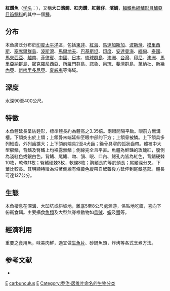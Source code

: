 {{Speciesbox
| genus = Etelis
| species = carbunculus
| image = Etcar u0.gif
| image_width = 250px
| status = DD
| status_system = IUCN3.1
| authority = [[Cuvier|Cuvier]], 1828<ref name='id7424'>{{cite web| url =http://www.bioinfo.cn/db05/BjdwSpecies.php?action=view&id=7424| title =红钻鱼| work =中国动物物种编目数据库| publisher =中国科学院微生物研究所| author =中国科学院动物研究所| accessdate =2009-04-16| deadurl =yes| archiveurl =https://web.archive.org/web/20160305030247/http://www.bioinfo.cn/db05/BjdwSpecies.php?action=view&id=7424| archivedate =2016-03-05}}</ref>
| synonyms = *''Etelis marshi''<br /><small>Jenkins, 1903</small>
*''Eteliscus marshi''<br /><small>Jenkins, 1903</small>
}}
'''紅鑽魚'''（[[学名|学名]]：{{lang|la|''Etelis carbunculus''}}），又稱'''大口濱鯛'''、'''紅肉鑽'''、'''紅雞仔'''、'''濱鯛'''，[[輻鰭魚綱|輻鰭魚綱]][[鱸形目|鱸形目]][[鱸亞目|鱸亞目]][[笛鯛科|笛鯛科]]的其中一個[[種|種]]。

==分布==
本魚廣泛分布於[[印度|印度]][[太平洋|太平洋]]區，包括[[東非|東非]]、[[紅海|紅海]]、[[馬達加斯加|馬達加斯加]]、[[波斯灣|波斯灣]]、[[模里西斯|模里西斯]]、[[塞席爾群島|塞席爾群島]]、[[波斯灣|波斯灣]]、[[馬爾地夫|馬爾地夫]]、[[巴基斯坦|巴基斯坦]]、[[印度|印度]]、[[安達曼海|安達曼海]]、[[緬甸|緬甸]]、[[泰國|泰國]]、[[馬來西亞|馬來西亞]]、[[越南|越南]]、[[菲律賓|菲律賓]]、[[中國|中國]]、[[日本|日本]]、[[琉球群島|琉球群島]]、[[澳洲|澳洲]]、[[台灣|台灣]]、[[印尼|印尼]]、[[澳洲|澳洲]]、[[馬里亞納群島|馬里亞納群島]]、[[密克羅尼西亞|密克羅尼西亞]]、[[所羅門群島|所羅門群島]]、[[諾魯|諾魯]]、[[帛琉|帛琉]]、[[斐濟群島|斐濟群島]]、[[萬納杜|萬納杜]]、[[新幾內亞|新幾內亞]]、[[新喀里多尼亞|新喀里多尼亞]]、[[夏威夷|夏威夷]]等海域。

==深度==
水深90至400公尺。

==特徵==
本魚體延長呈紡錘形，標準體長約為體高之3.35倍。兩眼間隔平扁。眼前方無溝槽。下頜突出於上頜；上頜骨末端延伸至眼中部的下方；上頜骨被鱗。上下頜具多列細齒，外列齒擴大；上下頜前端具2至4犬齒；鋤骨具窄的弧狀齒帶。體被中大型櫛鱗，背鰭及臀鰭上均裸露無鱗；側線完全且平直。魚體為鮮豔的玫瑰紅，腹側為淺紅色或銀白色，背鰭、尾鰭、吻、頷、眼、口內、鰓孔內皆為紅色，背鰭硬棘10枚，軟條11枚；臀鰭硬棘3枚，軟條8枚；胸鰭長約等於頭長；尾鰭深分叉，下葉比較長。其明顯特徵為沿著側線有條黃色縱帶自鰓蓋後方延伸到尾鰭基部。體長可達127公分。

==生態==
本魚棲息在深溝、大凹坑或斜坡地，離底5至8公尺處洄游，係貼地吃餌，喜向下俯衝食餌。主要攝食[[魚類|魚類]]及大型無脊椎動物如[[烏賊|烏賊]]、[[蝦|蝦]]及[[蟹|蟹]]等。

==經濟利用==
重要之食用魚，味美肉鮮，適宜做[[生魚片|生魚片]]、砂鍋魚頭，炸烤等各式烹煮方法。

==参考文献==
{{reflist}}
* {{TaiBNET| zh=濱鯛 | id=382093 | binomial=Etelis carbunculus | authority=Cuvier, 1828 | var= | accessdate=2013-01-24}}

{{Taxonbar}}

[[Category:食用鱼|E]]
[[Category:红钻鱼属|carbunculus]]
[[Category:1828年描述的鱼类|E]]
[[Category:乔治·居维叶命名的生物分类|Category:乔治·居维叶命名的生物分类]]